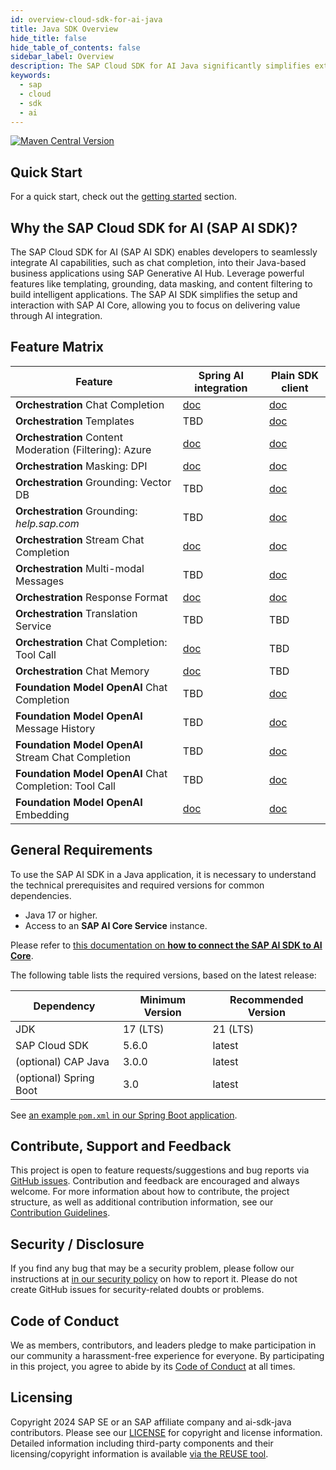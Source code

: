 ```yaml
---
id: overview-cloud-sdk-for-ai-java
title: Java SDK Overview
hide_title: false
hide_table_of_contents: false
sidebar_label: Overview
description: The SAP Cloud SDK for AI Java significantly simplifies extending and developing an application with SAP Business Technology Platform
keywords:
  - sap
  - cloud
  - sdk
  - ai
---
```



[![Maven Central Version](https://img.shields.io/maven-central/v/com.sap.ai.sdk/core?color=dark-green)](https://central.sonatype.com/search?smo=true&namespace=com.sap.ai.sdk)

## Quick Start

For a quick start, check out the [getting started](getting-started) section.

## Why the SAP Cloud SDK for AI (SAP AI SDK)?

The SAP Cloud SDK for AI (SAP AI SDK) enables developers to seamlessly integrate AI capabilities, such as chat completion, into their Java-based business applications using SAP Generative AI Hub.
Leverage powerful features like templating, grounding, data masking, and content filtering to build intelligent applications.
The SAP AI SDK simplifies the setup and interaction with SAP AI Core, allowing you to focus on delivering value through AI integration.

## Feature Matrix

| Feature                                                 | Spring AI integration                                                                        | Plain SDK client                                                                                              |
| ------------------------------------------------------- | -------------------------------------------------------------------------------------------- | ------------------------------------------------------------------------------------------------------------- |
| **Orchestration** Chat Completion                       | [doc](https://sap.github.io/ai-sdk/docs/java/spring-ai/orchestration#chat-completion)        | [doc](https://sap.github.io/ai-sdk/docs/java/orchestration/chat-completion#chat-completion)                   |
| **Orchestration** Templates                             | TBD                                                                                          | [doc](https://sap.github.io/ai-sdk/docs/java/orchestration/chat-completion#templating)                        |
| **Orchestration** Content Moderation (Filtering): Azure | [doc](https://sap.github.io/ai-sdk/docs/java/spring-ai/orchestration#filtering)              | [doc](https://sap.github.io/ai-sdk/docs/java/orchestration/chat-completion#filtering)                         |
| **Orchestration** Masking: DPI                          | [doc](https://sap.github.io/ai-sdk/docs/java/spring-ai/orchestration#masking)                | [doc](https://sap.github.io/ai-sdk/docs/java/orchestration/chat-completion#masking)                           |
| **Orchestration** Grounding: Vector DB                  | TBD                                                                                          | [doc](https://sap.github.io/ai-sdk/docs/java/orchestration/chat-completion#vector-data-repository)            |
| **Orchestration** Grounding: _help.sap.com_             | TBD                                                                                          | [doc](https://sap.github.io/ai-sdk/docs/java/orchestration/chat-completion#grounding-via-helpsapcom)          |
| **Orchestration** Stream Chat Completion                | [doc](https://sap.github.io/ai-sdk/docs/java/spring-ai/orchestration#stream-chat-completion) | [doc](https://sap.github.io/ai-sdk/docs/java/orchestration/chat-completion#streaming)                         |
| **Orchestration** Multi-modal Messages                  | TBD                                                                                          | [doc](https://sap.github.io/ai-sdk/docs/java/orchestration/chat-completion#using-images)                      |
| **Orchestration** Response Format                       | [doc](https://sap.github.io/ai-sdk/docs/java/spring-ai/orchestration#response-format)        | [doc](https://sap.github.io/ai-sdk/docs/java/orchestration/chat-completion#response-format)                   |
| **Orchestration** Translation Service                   | TBD                                                                                          | TBD                                                                                                           |
| **Orchestration** Chat Completion: Tool Call            | [doc](https://sap.github.io/ai-sdk/docs/java/spring-ai/orchestration#tool-calling)           | TBD                                                                                                           |
| **Orchestration** Chat Memory                           | [doc](https://sap.github.io/ai-sdk/docs/java/spring-ai/orchestration#chat-memory)            | TBD                                                                                                           |
| **Foundation Model OpenAI** Chat Completion             | TBD                                                                                          | [doc](https://sap.github.io/ai-sdk/docs/java/foundation-models/openai/chat-completion#simple-chat-completion) |
| **Foundation Model OpenAI** Message History             | TBD                                                                                          | [doc](https://sap.github.io/ai-sdk/docs/java/foundation-models/openai/chat-completion#message-history)        |
| **Foundation Model OpenAI** Stream Chat Completion      | TBD                                                                                          | [doc](https://sap.github.io/ai-sdk/docs/java/foundation-models/openai/chat-completion#stream-chat-completion) |
| **Foundation Model OpenAI** Chat Completion: Tool Call  | TBD                                                                                          | [doc](https://sap.github.io/ai-sdk/docs/java/foundation-models/openai/chat-completion#executing-tool-calls)   |
| **Foundation Model OpenAI** Embedding                   | [doc](https://sap.github.io/ai-sdk/docs/java/spring-ai/openai#embedding)                     | [doc](https://sap.github.io/ai-sdk/docs/java/foundation-models/openai/embedding#introduction)                 |

## General Requirements

To use the SAP AI SDK in a Java application, it is necessary to understand the technical prerequisites and required versions for common dependencies.

- Java 17 or higher.
- Access to an **SAP AI Core Service** instance.

Please refer to [this documentation on **how to connect the SAP AI SDK to AI Core**](connecting-to-ai-core).

The following table lists the required versions, based on the latest release:

| Dependency             | Minimum Version | Recommended Version |
| ---------------------- | --------------- | ------------------- |
| JDK                    | 17 (LTS)        | 21 (LTS)            |
| SAP Cloud SDK          | 5.6.0           | latest              |
| (optional) CAP Java    | 3.0.0           | latest              |
| (optional) Spring Boot | 3.0             | latest              |

See [an example `pom.xml` in our Spring Boot application](https://github.com/SAP/ai-sdk-java/tree/main/sample-code/spring-app/pom.xml).

## Contribute, Support and Feedback

This project is open to feature requests/suggestions and bug reports via [GitHub issues](https://github.com/SAP/ai-sdk-java/issues).
Contribution and feedback are encouraged and always welcome.
For more information about how to contribute, the project structure, as well as additional contribution information, see our [Contribution Guidelines](https://github.com/SAP/ai-sdk-java/blob/main/CONTRIBUTING.md).

## Security / Disclosure

If you find any bug that may be a security problem, please follow our instructions at [in our security policy](https://github.com/SAP/ai-sdk-java/security/policy) on how to report it.
Please do not create GitHub issues for security-related doubts or problems.

## Code of Conduct

We as members, contributors, and leaders pledge to make participation in our community a harassment-free experience for everyone.
By participating in this project, you agree to abide by its [Code of Conduct](https://github.com/SAP/.github/blob/main/CODE_OF_CONDUCT.md) at all times.

## Licensing

Copyright 2024 SAP SE or an SAP affiliate company and ai-sdk-java contributors.
Please see our [LICENSE](https://github.com/SAP/ai-sdk-java/blob/main/LICENSE) for copyright and license information.
Detailed information including third-party components and their licensing/copyright information is available [via the REUSE tool](https://api.reuse.software/info/github.com/SAP/ai-sdk-java).
